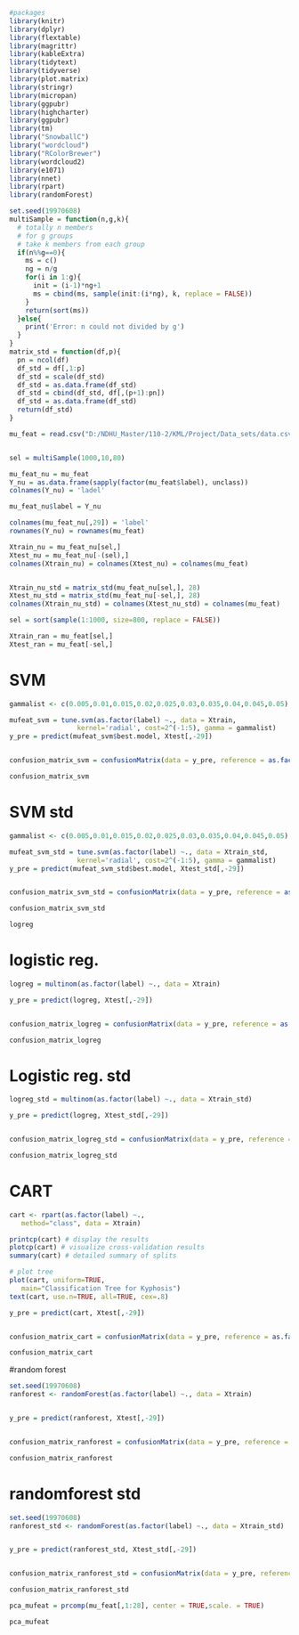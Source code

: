 ```r
#packages
library(knitr)
library(dplyr)
library(flextable)
library(magrittr)
library(kableExtra)
library(tidytext)
library(tidyverse)
library(plot.matrix)
library(stringr)
library(micropan)
library(ggpubr)
library(highcharter)
library(ggpubr)
library(tm)
library("SnowballC")
library("wordcloud")
library("RColorBrewer")
library(wordcloud2)
library(e1071)
library(nnet)
library(rpart)
library(randomForest)
```

```r
set.seed(19970608)
multiSample = function(n,g,k){
  # totally n members
  # for g groups
  # take k members from each group
  if(n%%g==0){
    ms = c()
    ng = n/g
    for(i in 1:g){
      init = (i-1)*ng+1
      ms = cbind(ms, sample(init:(i*ng), k, replace = FALSE))
    }
    return(sort(ms))
  }else{
    print('Error: n could not divided by g')
  }
}
matrix_std = function(df,p){
  pn = ncol(df)
  df_std = df[,1:p]
  df_std = scale(df_std)
  df_std = as.data.frame(df_std)
  df_std = cbind(df_std, df[,(p+1):pn])
  df_std = as.data.frame(df_std)
  return(df_std)
}

mu_feat = read.csv("D:/NDHU_Master/110-2/KML/Project/Data_sets/data.csv", row.names = 1)


sel = multiSample(1000,10,80)

mu_feat_nu = mu_feat
Y_nu = as.data.frame(sapply(factor(mu_feat$label), unclass))
colnames(Y_nu) = 'ladel'

mu_feat_nu$label = Y_nu

colnames(mu_feat_nu[,29]) = 'label'
rownames(Y_nu) = rownames(mu_feat)

Xtrain_nu = mu_feat_nu[sel,]
Xtest_nu = mu_feat_nu[-(sel),]
colnames(Xtrain_nu) = colnames(Xtest_nu) = colnames(mu_feat)


Xtrain_nu_std = matrix_std(mu_feat_nu[sel,], 28)
Xtest_nu_std = matrix_std(mu_feat_nu[-sel,], 28)
colnames(Xtrain_nu_std) = colnames(Xtest_nu_std) = colnames(mu_feat)

sel = sort(sample(1:1000, size=800, replace = FALSE))

Xtrain_ran = mu_feat[sel,]
Xtest_ran = mu_feat[-sel,]

```

# SVM 
```r
gammalist <- c(0.005,0.01,0.015,0.02,0.025,0.03,0.035,0.04,0.045,0.05)

mufeat_svm = tune.svm(as.factor(label) ~., data = Xtrain,
                 kernel='radial', cost=2^(-1:5), gamma = gammalist)
y_pre = predict(mufeat_svm$best.model, Xtest[,-29])


confusion_matrix_svm = confusionMatrix(data = y_pre, reference = as.factor(Xtest$label))

confusion_matrix_svm
```

# SVM std
```r
gammalist <- c(0.005,0.01,0.015,0.02,0.025,0.03,0.035,0.04,0.045,0.05)

mufeat_svm_std = tune.svm(as.factor(label) ~., data = Xtrain_std,
                 kernel='radial', cost=2^(-1:5), gamma = gammalist)
y_pre = predict(mufeat_svm_std$best.model, Xtest_std[,-29])


confusion_matrix_svm_std = confusionMatrix(data = y_pre, reference = as.factor(Xtest_std$label))

confusion_matrix_svm_std
```
```r
logreg
```


# logistic reg.
```r
logreg = multinom(as.factor(label) ~., data = Xtrain)

y_pre = predict(logreg, Xtest[,-29])


confusion_matrix_logreg = confusionMatrix(data = y_pre, reference = as.factor(Xtest$label))

confusion_matrix_logreg
```
# Logistic reg. std
```r
logreg_std = multinom(as.factor(label) ~., data = Xtrain_std)

y_pre = predict(logreg, Xtest_std[,-29])


confusion_matrix_logreg_std = confusionMatrix(data = y_pre, reference = as.factor(Xtest_std$label))

confusion_matrix_logreg_std
```

# CART
```r
cart <- rpart(as.factor(label) ~.,
   method="class", data = Xtrain)

printcp(cart) # display the results
plotcp(cart) # visualize cross-validation results
summary(cart) # detailed summary of splits

# plot tree
plot(cart, uniform=TRUE,
   main="Classification Tree for Kyphosis")
text(cart, use.n=TRUE, all=TRUE, cex=.8)

y_pre = predict(cart, Xtest[,-29])


confusion_matrix_cart = confusionMatrix(data = y_pre, reference = as.factor(Xtest$label))

confusion_matrix_cart
```

#random forest
```r
set.seed(19970608)
ranforest <- randomForest(as.factor(label) ~., data = Xtrain)


y_pre = predict(ranforest, Xtest[,-29])


confusion_matrix_ranforest = confusionMatrix(data = y_pre, reference = as.factor(Xtest$label))

confusion_matrix_ranforest
```

# randomforest std

```r
set.seed(19970608)
ranforest_std <- randomForest(as.factor(label) ~., data = Xtrain_std)


y_pre = predict(ranforest_std, Xtest_std[,-29])


confusion_matrix_ranforest_std = confusionMatrix(data = y_pre, reference = as.factor(Xtest_std$label))

confusion_matrix_ranforest_std
```

```r
pca_mufeat = prcomp(mu_feat[,1:28], center = TRUE,scale. = TRUE)
```

```r
pca_mufeat
```